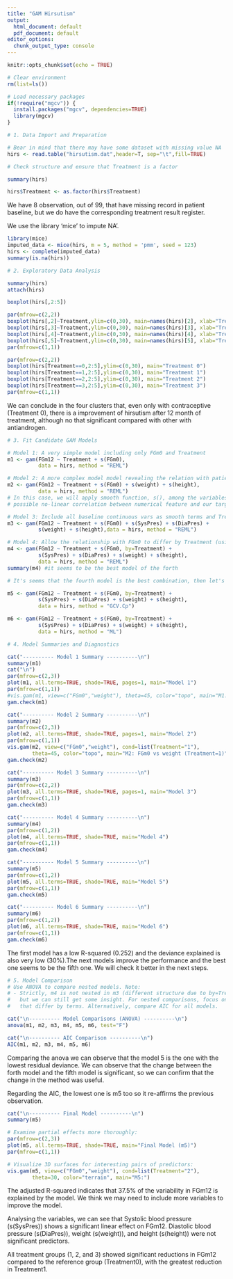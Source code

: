```yaml
---
title: "GAM Hirsutism"
output:
  html_document: default
  pdf_document: default
editor_options:
  chunk_output_type: console
---
```


```r
knitr::opts_chunk$set(echo = TRUE)
```

```r
# Clear environment
rm(list=ls())

# Load necessary packages
if(!require("mgcv")) {
  install.packages("mgcv", dependencies=TRUE)
  library(mgcv)
}
```

```r
# 1. Data Import and Preparation

# Bear in mind that there may have some dataset with missing value NA
hirs <- read.table("hirsutism.dat",header=T, sep="\t",fill=TRUE)

# Check structure and ensure that Treatment is a factor

summary(hirs)

hirs$Treatment <- as.factor(hirs$Treatment)
```

We have 8 observation, out of 99, that have missing record in patient baseline, but we do have the corresponding treatment result register.

We use the library 'mice' to impute NA'.

```r
library(mice)
imputed_data <- mice(hirs, m = 5, method = 'pmm', seed = 123)
hirs <- complete(imputed_data)
summary(is.na(hirs))
```


```r
# 2. Exploratory Data Analysis

summary(hirs)
attach(hirs)

boxplot(hirs[,2:5])

par(mfrow=c(2,2))
boxplot(hirs[,2]~Treatment,ylim=c(0,30), main=names(hirs)[2], xlab="Treatment")
boxplot(hirs[,3]~Treatment,ylim=c(0,30), main=names(hirs)[3], xlab="Treatment")
boxplot(hirs[,4]~Treatment,ylim=c(0,30), main=names(hirs)[4], xlab="Treatment")
boxplot(hirs[,5]~Treatment,ylim=c(0,30), main=names(hirs)[5], xlab="Treatment")
par(mfrow=c(1,1))

par(mfrow=c(2,2))
boxplot(hirs[Treatment==0,2:5],ylim=c(0,30), main="Treatment 0")
boxplot(hirs[Treatment==1,2:5],ylim=c(0,30), main="Treatment 1")
boxplot(hirs[Treatment==2,2:5],ylim=c(0,30), main="Treatment 2")
boxplot(hirs[Treatment==3,2:5],ylim=c(0,30), main="Treatment 3")
par(mfrow=c(1,1))

```

We can conclude in the four clusters that, even only with contraceptive (Treatment 0), there is a improvement of hirsutism after 12 month of treatment, although no that significant compared with other with antiandrogen.

```r
# 3. Fit Candidate GAM Models

# Model 1: A very simple model including only FGm0 and Treatment
m1 <- gam(FGm12 ~ Treatment + s(FGm0),
          data = hirs, method = "REML")

# Model 2: A more complex model model revealing the relation with patient physical status
m2 <- gam(FGm12 ~ Treatment + s(FGm0) + s(weight) + s(height),
          data = hirs, method = "REML")
# In this case, we will apply smooth function, s(), among the variables, to capture
# possible no-linear correlation between numerical feature and our target variable.

# Model 3: Include all baseline continuous vars as smooth terms and Treatment as a factor
m3 <- gam(FGm12 ~ Treatment + s(FGm0) + s(SysPres) + s(DiaPres) + 
          s(weight) + s(height),data = hirs, method = "REML")

# Model 4: Allow the relationship with FGm0 to differ by Treatment (using a by-factor smooth) 
m4 <- gam(FGm12 ~ Treatment + s(FGm0, by=Treatment) + 
          s(SysPres) + s(DiaPres) + s(weight) + s(height),
          data = hirs, method = "REML")
summary(m4) #it seems to be the best model of the forth

# It's seems that the fourth model is the best combination, then let's process to change a different method.

m5 <- gam(FGm12 ~ Treatment + s(FGm0, by=Treatment) + 
          s(SysPres) + s(DiaPres) + s(weight) + s(height),
          data = hirs, method = "GCV.Cp")

m6 <- gam(FGm12 ~ Treatment + s(FGm0, by=Treatment) + 
          s(SysPres) + s(DiaPres) + s(weight) + s(height),
          data = hirs, method = "ML")
```


```r
# 4. Model Summaries and Diagnostics

cat("---------- Model 1 Summary ----------\n")
summary(m1)
cat("\n")
par(mfrow=c(2,3))
plot(m1, all.terms=TRUE, shade=TRUE, pages=1, main="Model 1")
par(mfrow=c(1,1))
#vis.gam(m1, view=c("FGm0","weight"), theta=45, color="topo", main="M1: FGm0 vs weight")
gam.check(m1)

cat("---------- Model 2 Summary ----------\n")
summary(m2)
par(mfrow=c(2,3))
plot(m2, all.terms=TRUE, shade=TRUE, pages=1, main="Model 2")
par(mfrow=c(1,1))
vis.gam(m2, view=c("FGm0","weight"), cond=list(Treatment="1"), 
        theta=45, color="topo", main="M2: FGm0 vs weight (Treatment=1)")
gam.check(m2)

cat("---------- Model 3 Summary ----------\n")
summary(m3)
par(mfrow=c(2,2))
plot(m3, all.terms=TRUE, shade=TRUE, pages=1, main="Model 3")
par(mfrow=c(1,1))
gam.check(m3)

cat("---------- Model 4 Summary ----------\n")
summary(m4)
par(mfrow=c(1,2))
plot(m4, all.terms=TRUE, shade=TRUE, main="Model 4")
par(mfrow=c(1,1))
gam.check(m4)

cat("---------- Model 5 Summary ----------\n")
summary(m5)
par(mfrow=c(1,2))
plot(m5, all.terms=TRUE, shade=TRUE, main="Model 5")
par(mfrow=c(1,1))
gam.check(m5)

cat("---------- Model 6 Summary ----------\n")
summary(m6)
par(mfrow=c(1,2))
plot(m6, all.terms=TRUE, shade=TRUE, main="Model 6")
par(mfrow=c(1,1))
gam.check(m6)

```

The first model has a low R-squared (0.252) and the deviance explained is also very low (30%).The next models improve the performance and the best one seems to be the fifth one. We will check it better in the next steps.

```r
# 5. Model Comparison
# Use ANOVA to compare nested models. Note: 
# - Strictly, m4 is not nested in m3 (different structure due to by=Treatment),
#   but we can still get some insight. For nested comparisons, focus on models
#   that differ by terms. Alternatively, compare AIC for all models.

cat("\n---------- Model Comparisons (ANOVA) ----------\n")
anova(m1, m2, m3, m4, m5, m6, test="F")

cat("\n---------- AIC Comparison ----------\n")
AIC(m1, m2, m3, m4, m5, m6)

```

Comparing the anova we can observe that the model 5 is the one with the lowest residual deviance. We can observe that the change between the forth model and the fifth model is significant, so we can confirm that the change in the method was useful.

Regarding the AIC, the lowest one is m5 too so it re-affirms the previous observation.

```r
cat("\n---------- Final Model ----------\n")
summary(m5)

# Examine partial effects more thoroughly:
par(mfrow=c(2,3))
plot(m5, all.terms=TRUE, shade=TRUE, main="Final Model (m5)")
par(mfrow=c(1,1))

# Visualize 3D surfaces for interesting pairs of predictors:
vis.gam(m5, view=c("FGm0","weight"), cond=list(Treatment="2"), 
        theta=30, color="terrain", main="M5:")
```


The adjusted R-squared indicates that 37.5% of the variability in FGm12 is explained by the model. We think we may need to include more variables to improve the model.

Analysing the variables, we can see that Systolic blood pressure (s(SysPres)) shows a significant linear effect on FGm12. Diastolic blood pressure (s(DiaPres)), weight (s(weight)), and height (s(height)) were not significant predictors.

All treatment groups (1, 2, and 3) showed significant reductions in FGm12 compared to the reference group (Treatment0), with the greatest reduction in Treatment1.
